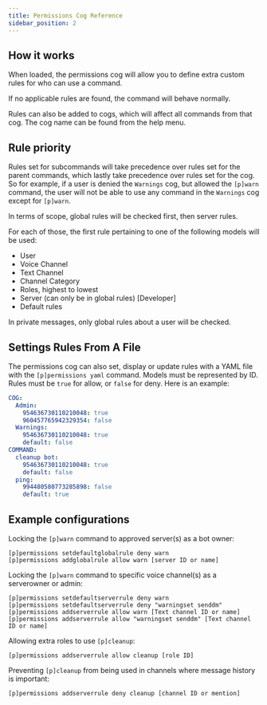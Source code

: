 ```yaml
---
title: Permissions Cog Reference
sidebar_position: 2
---
```


## How it works

When loaded, the permissions cog will allow you to define extra custom rules for who can use a command.

If no applicable rules are found, the command will behave normally.

Rules can also be added to cogs, which will affect all commands from that cog. The cog name can be found from the help menu.

## Rule priority

Rules set for subcommands will take precedence over rules set for the parent commands, which lastly take precedence over rules set for the cog. So for example, if a user is denied the `Warnings` cog, but allowed the `[p]warn` command, the user will not be able to use any command in the `Warnings` cog except for `[p]warn`.

In terms of scope, global rules will be checked first, then server rules.

For each of those, the first rule pertaining to one of the following models will be used:

- User
- Voice Channel
- Text Channel
- Channel Category
- Roles, highest to lowest
- Server (can only be in global rules) [Developer]
- Default rules

In private messages, only global rules about a user will be checked.

## Settings Rules From A File

The permissions cog can also set, display or update rules with a YAML file with the `[p]permissions yaml` command. Models must be represented by ID. Rules must be `true` for allow, or `false` for deny.
Here is an example:

```yaml
COG:
  Admin:
    954636730110210048: true
    960457765942329354: false
  Warnings:
    954636730110210048: true
    default: false
COMMAND:
  cleanup bot:
    954636730110210048: true
    default: false
  ping:
    994480580773285898: false
    default: true
```

## Example configurations

Locking the `[p]warn` command to approved server(s) as a bot owner:

```
[p]permissions setdefaultglobalrule deny warn
[p]permissions addglobalrule allow warn [server ID or name]
```

Locking the `[p]warn` command to specific voice channel(s) as a serverowner or admin:

```
[p]permissions setdefaultserverrule deny warn
[p]permissions setdefaultserverrule deny "warningset senddm"
[p]permissions addserverrule allow warn [Text channel ID or name]
[p]permissions addserverrule allow "warningset senddm" [Text channel ID or name]
```

Allowing extra roles to use `[p]cleanup`:

```
[p]permissions addserverrule allow cleanup [role ID]
```

Preventing `[p]cleanup` from being used in channels where message history is important:

```
[p]permissions addserverrule deny cleanup [channel ID or mention]
```
